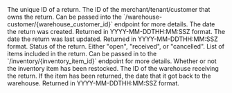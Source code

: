 <Expandable title="Return">

<ResponseField name="id" type="string">
The unique ID of a return.
</ResponseField>

<ResponseField name="warehouse_customer_id" type="string or null">
  The ID of the merchant/tenant/customer that owns the return.
  Can be passed into the `/warehouse-customer/{warehouse_customer_id}` endpoint for more details.
</ResponseField>

<ResponseField name="created_date" type="string">
  The date the return was created. Returned in YYYY-MM-DDTHH:MM:SSZ format.
</ResponseField>

<ResponseField name="updated_date" type="string">
  The date the return was last updated. Returned in YYYY-MM-DDTHH:MM:SSZ format.
</ResponseField>

<ResponseField name="status" type="string">
  Status of the return. Either "open", "received", or "cancelled".
</ResponseField>

<ResponseField name="line_items" type="list of line items">
  List of items included in the return.
<Expandable title="Line Item" defaultOpen="true">

<ResponseField name="inventory_item_id" type="string">
  Can be passed in to the `/inventory/{inventory_item_id}` endpoint for more details.
</ResponseField>

<ResponseField name="quantity" type="int">
</ResponseField>

<ResponseField name="is_restocked" type="bool or null">
  Whether or not the inventory item has been restocked.
</ResponseField>

<ResponseField name="warehouse_id" type="string">
  The ID of the warehouse receiving the return.
</ResponseField>

<ResponseField name="returned_date" type="string or null">
  If the item has been returned, the date that it got back to the warehouse. Returned in YYYY-MM-DDTHH:MM:SSZ format.
</ResponseField>

</Expandable>
</ResponseField>


</Expandable>
